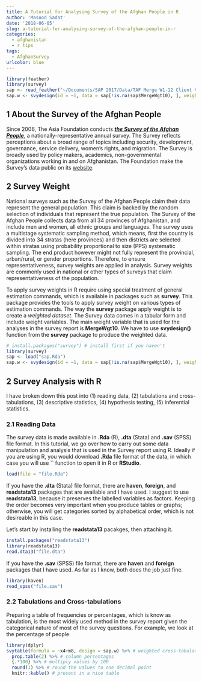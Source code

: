 ```yaml
---
title: A Tutorial for Analysing Survey of the Afghan People in R
author: 'Masood Sadat'
date: '2018-06-05'
slug: a-tutorial-for-analysing-survey-of-the-afghan-people-in-r
categories:
  - afghanistan
  - r tips
tags:
  - AfghanSurvey
urlcolor: blue
---
```


```r
library(feather)
library(survey)
sap <- read_feather("~/Documents/SAP 2017/Data/TAF Merge W1-12 Client Version v5.1.feather")
sap.w <- svydesign(id = ~1, data = sap[!is.na(sap$MergeWgt10), ], weights = ~MergeWgt10)
```


## 1 About the Survey of the Afghan People

Since 2006, The Asia Foundation conducts [_**the Survey of the Afghan People**_](https://asiafoundation.org/where-we-work/afghanistan/survey/), a nationally-representative annual survey. The Survey reflects perceptions about a broad range of topics including security, development, governance, service delivery, women’s rights, and migration. The Survey is broadly used by policy makers, academics, non-governmental organizations working in and on Afghanistan. The Foundation make the Survey's data public on its [website](https://asiafoundation.org/where-we-work/afghanistan/survey/download-data-form/).

## 2 Survey Weight

National surveys such as the Survey of the Afghan People claim their data represent the general population. This claim is backed by the random selection of individuals that represent the true population. The Survey of the Afghan People collects data from all 34 provinces of Afghanistan, and include men and women, all ethnic groups and languages. The survey uses a multistage systematic sampling method, which means, first the country is divided into 34 stratas (here provinces) and then districts are selected within stratas using probability proportional to size (PPS) systematic sampling. The end product however might not fully represent the provincial, urban/rural, or gender proportions. Therefore, to ensure representativeness, survey weights are applied in analysis. Survey weights are commonly used in national or other types of surveys that claim representativeness of the population.

To apply survey weights in R require using special treatment of general estimation commands, which is available in packages such as **survey**. This package provides the tools to apply survey weight on various types of estimation commands. The way the **survey** package apply weight is to create a _weighted dataset_. The Survey data comes in a tabular form and include weight variables. The main weight variable that is used for the analyses in the survey report is **MergeWgt10**. We have to use **svydesign()** function from the **survey** package to produce the weighted data.

```r
# install.packages("survey") # install first if you haven't
library(survey)
sap <- load("sap.Rda")
sap.w <- svydesign(id = ~1, data = sap[!is.na(sap$MergeWgt10), ], weights = ~MergeWgt10) # simple random sampling
```

## 2 Survey Analysis with R

I have broken down this post into (1) reading data, (2) tabulations and cross-tabulations, (3) descriptive statistics, (4) hypothesis testing, (5) inferential statistics.

### 2.1 Reading Data

The survey data is made available in **.Rda** (R), **.dta** (Stata) and **.sav** (SPSS) file format. In this tutorial, we go over how to carry out some data manipulation and analysis that is used in the Survey report using R. Ideally if you are using R, you would download **.Rda** file format of the data, in which case you will use `` function to open it in R or **RStudio**. 

```r
load(file = "file.Rda")
```

If you have the **.dta** (Stata) file format, there are **haven**, **foreign**, and **readstata13** packages that are available and I have used. I suggest to use **readstata13**, because it preserves the labelled variables as factors. Keeping the order becomes very important when you produce tables or graphs; otherwise, you will get categories sorted by alphabetical order, which is not desireable in this case.

Let's start by installing the **readstata13** pacakges, then attaching it.
```r
install.packages("readstata13")
library(readstata13)
read.dta13("file.dta")
```

If you have the **.sav** (SPSS) file format, there are **haven** and **foreign** packages that I have used. As far as I know, both does the job just fine.

```r
library(haven)
read_spss("file.sav")
```

### 2.2 Tabulations and Cross-tabulations

Preparing a table of frequencies or percentages, which is know as tabulation, is the most widely used method in the survey report given the categorical nature of most of the survey questions. For example, we look at the percentage of people 

```r
library(dplyr)
svytable(formula = ~x4+m8, design = sap.w) %>% # weighted cross-tabulation of x4 by m8
  prop.table(2) %>% # column percentages
  {.*100} %>% # multiply values by 100
  round(1) %>% # round the values to one decimal point
  knitr::kable() # present in a nice table
```

